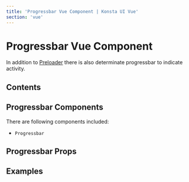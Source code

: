 ```yaml
---
title: 'Progressbar Vue Component | Konsta UI Vue'
section: 'vue'
---
```



# Progressbar Vue Component

In addition to [Preloader](/vue/preloader) there is also determinate progressbar to indicate activity.

## Contents

## Progressbar Components

There are following components included:

- `Progressbar`

## Progressbar Props

<ProgressbarProps />

## Examples

<ProgressbarExample />
